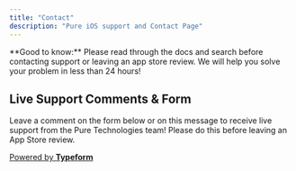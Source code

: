 ```yaml
---
title: "Contact"
description: "Pure iOS support and Contact Page"
---
```


<Note>
    **Good to know:** Please read through the docs and search before contacting support or leaving an app store review. We will help you solve your problem in less than 24 hours!
</Note>

## Live Support Comments & Form

Leave a comment on the form below or on this message to receive live support from the Pure Technologies team! Please do this before leaving an App Store review.

<a href="https://www.typeform.com/explore/?utm_campaign=lN42wWv2&amp;utm_source=typeform.com-24015690-free&amp;utm_medium=typeform&amp;utm_content=typeform-footer&amp;utm_term=EN" rel="noopener noreferrer" target="_blank" class="ButtonWrapper-sc-__sc-1qu8p4z-0 klHpAR BrandButton-sc-__sc-1ckh2u2-6 kkBjgA"><span class="FlexWrapper-sc-__sc-1qu8p4z-1 lnoWON"><span class="ButtonTextWrapper-sc-__sc-1qu8p4z-4 ffdgGn"><span class="TextWrapper-sc-__sc-1f8vz90-0 bzehgl"><span data-qa="fixed-footer-brand-button"><span class="TextWrapper-sc-__sc-1f8vz90-0 goHrww">Powered by <strong>Typeform</strong></span></span></span></span></span></a>